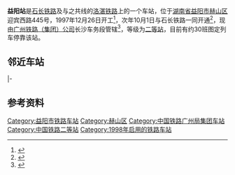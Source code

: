 {{Not|弋阳站}}
{{Infobox China railway station
|车站名称= 益阳站
|图片= yiyang station.jpg
|图片介绍= 
|其他名称= 
|车站拼音= Yìyáng Zhàn
|英文名称= Yiyang Railway Station
|车站代码= 26963<ref>{{cite book|title=中华人民共和国铁路车站代码（GB/T 10302-2010）|publisher=中国标准出版社|year=2010|isbn=155066140495|ignore-isbn-error=true|pages=44}}</ref>
|电报码= AEQ
|拼音码= YYA
|车站类型= 
|技术性质= 中间站
|业务性质= 客运站、货运站
|始建时间= 1997年12月26日
|开通运营= 1998年10月1日
|车站位置= [[湖南省|湖南省]][[益阳市|益阳市]][[赫山区|赫山区]]迎宾西路445号
|坐标= {{coord|28|32|28|N|112|20|11|E|display=inline,title}}
|归属= [[广州铁路集团|广州铁路集团]]长沙车务段
|线路= [[石长铁路|石长铁路]]、[[洛湛铁路|洛湛铁路]]
|车站等级= [[二等站_(中国大陆)|二等站]]
|使用状态= 使用中
|股道数目= 
|正线= 
|到发线= 
|其它线= 
|月台数目= 
|侧式站台= 
|岛式站台= 
|站台面= 
|网站= 
}}
'''益阳站'''是[[石长铁路|石长铁路]]及与之共线的[[洛湛铁路|洛湛铁路]]上的一个车站，位于[[湖南省|湖南省]][[益阳市|益阳市]][[赫山区|赫山区]]迎宾西路445号，1997年12月26日开工<ref>{{cite web|url=http://www.yytz.gov.cn/NewsDetail.aspx?ID=36821|title=大事记（1997）|publisher=益阳市志办|date=2014-07-21|accessdate=2015-04-06|deadurl=yes|archiveurl=https://web.archive.org/web/20160304082941/http://www.yytz.gov.cn/NewsDetail.aspx?ID=36821|archivedate=2016-03-04|df=}}</ref>，次年10月1日与石长铁路一同开通<ref>{{cite news|url=http://www.gmw.cn/01gmrb/1998-10/04/GB/17835%5EGM2-0407.HTM|title=石长铁路全线开通|publisher=[[光明日报|光明日报]]|date=1998-10-04|accessdate=2015-04-06|archive-date=2015-09-24|archive-url=https://web.archive.org/web/20150924022900/http://www.gmw.cn/01gmrb/1998-10/04/GB/17835%5EGM2-0407.HTM|dead-url=no}}</ref>，现由[[广州铁路（集团）公司|广州铁路（集团）公司]]长沙车务段管辖<ref>{{cite news|url=http://www.chinanews.com/sh/2015/02-14/7064610.shtml|title=春运故事：火车站里1分钟的情人节|publisher=[[中国新闻网|中国新闻网]]|date=2015-02-14|accessdate=2015-04-06|archive-date=2016-03-05|archive-url=https://web.archive.org/web/20160305043515/http://www.chinanews.com/sh/2015/02-14/7064610.shtml|dead-url=no}}</ref>，等级为[[二等站_(中国大陆)|二等站]]，目前有约30班图定列车停靠该站。

==邻近车站==
{{start rail box|[[中国铁路|中国铁路]]}}
{{s-inop|[[益阳西站|益阳西站]]|石长线{{站|石门县北}}方向<br />洛湛线{{站|洛阳}}方向|rows=2}}
{{s-line|[[石长铁路|石长铁路]]<br />← 10km 益阳站 {{0}}6km →}}
{{s-inop|[[益阳东站|益阳东站]]|石长线{{站|长沙}}方向<br />洛湛线{{站|湛江}}方向|rows=2}}
|-
{{s-line|[[洛湛铁路|洛湛铁路]]<br />← 10km 益阳站 {{0}}6km →}}
{{end box}}

==参考资料==
{{reflist}}

{{石长铁路}}
{{洛湛铁路}}

{{Railwaystation-stub}}
[[Category:益阳市铁路车站|Category:益阳市铁路车站]]
[[Category:赫山区|Category:赫山区]]
[[Category:中国铁路广州局集团车站|Category:中国铁路广州局集团车站]]
[[Category:中国铁路二等站|Category:中国铁路二等站]]
[[Category:1998年启用的铁路车站|Category:1998年启用的铁路车站]]